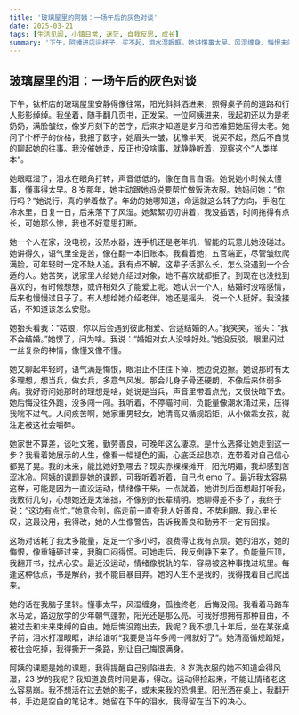 ```yaml
---
title: '玻璃屋里的阿姨：一场午后的灰色对谈'
date: 2025-03-21
tags: [生活见闻, 小镇日常, 迷茫, 自我反思, 成长]
summary: '下午，阿姨进店问杯子，买不起，泪水湿眼眶。她讲懂事太早、风湿缠身、悔恨未闯，我听负能量压顶。她是她的课题，我却 emo，缺运动让情绪易崩。想挣脱过去未来的锁，活得自由些，别悔恨满身。'
---
```


## 玻璃屋里的泪：一场午后的灰色对谈

下午，钛杯店的玻璃屋里安静得像往常，阳光斜斜洒进来，照得桌子前的道路和行人影影绰绰。我坐着，随手翻几页书，正发呆。一位阿姨进来，我起初还以为是老奶奶，满脸皱纹，像岁月刻下的苦字，后来才知道是岁月和苦难把她压得太老。她问了个杯子的价格，我报了数字，她眉头一皱，犹豫半天，说买不起，然后不自觉的聊起她的往事。我没催她走，反正也没啥事，就静静听着，观察这个“人类样本”。

她眼眶湿了，泪水在眼角打转，声音低低的，像在自言自语。她说她小时候太懂事，懂事得太早。8 岁那年，她主动跟她妈说要帮忙做饭洗衣服。她妈问她：“你行吗？”她说行，真的学着做了。年幼的她哪知道，命运就这么转了方向，手泡在冷水里，日复一日，后来落下了风湿。她絮絮叨叨讲着，我没插话，时间拖得有点长，可她那么惨，我也不好意思打断。

她一个人在家，没电视，没热水器，连手机还是老年机，智能的玩意儿她没碰过。她讲得久，语气里全是苦，像在翻一本旧账本。我看着她，五官端正，尽管皱纹爬满脸，可年轻时一定不缺人追。我有点不解，这辈子活那么长，怎么没遇到一个合适的人。她苦笑，说家里人给她介绍过对象，她不喜欢就都拒了。到现在也没找到喜欢的，有时候想想，或许相处久了能爱上呢。她认识一个人，结婚时没啥感情，后来也慢慢过日子了。有人想给她介绍老伴，她还是摇头，说一个人挺好。我没接话，不知道该怎么安慰。

她抬头看我：“姑娘，你以后会遇到彼此相爱、合适结婚的人。”我笑笑，摇头：“我不会结婚。”她愣了，问为啥。我说：“婚姻对女人没啥好处。”她没反驳，眼里闪过一丝复杂的神情，像懂又像不懂。

她又聊起年轻时，语气满是悔恨，眼泪止不住往下掉，她边说边擦。她说那时有太多理想，想当兵，做女兵，多意气风发。那会儿身子骨还硬朗，不像后来体弱多病。我好奇问她那时的理想是啥，她说是当兵，声音里带着点光，又很快暗下去。她后悔没往外跑，没多闯一闯。我听着，不停瞄时间，负能量像潮水涌过来，压得我喘不过气。人间疾苦啊，她家重男轻女，她清高又循规蹈矩，从小做乖女孩，就注定被这社会嚼碎。

她家世不算差，谈吐文雅，勤劳善良，可晚年这么凄凉。是什么选择让她走到这一步？我看着她展示的人生，像看一幅褪色的画，心底泛起悲凉，连带着对自己信心都晃了晃。我的未来，能比她好到哪去？现实赤裸裸摊开，阳光明媚，我却感到苦涩冰冷。阿姨的课题是她的课题，可我听着听着，自己也 emo 了。最近我太容易这样，可能是因为一直没运动，情绪像干柴，一点就着。她讲到后面想起打听我，我敷衍几句，心想她还是太笨拙，不像别的长辈精明。她聊得差不多了，我终于说：“这边有点忙。”她意会到，临走前一直夸我人好善良，不势利眼。我心里长叹，这最没用，我得改，她的人生像警告，告诉我善良和勤劳不一定有回报。

这场对话耗了我太多能量，足足一个多小时，浪费得让我有点烦。她的泪水，她的悔恨，像重锤砸过来，我胸口闷得慌。可她走后，我反倒静下来了。负能量压顶，我翻开书，找点心安。最近没运动，情绪像脱轨的车，容易被这种事拽进坑里。每逢这种低点，书是解药，我不能自暴自弃。她的人生不是我的，我得拽着自己爬出来。

她的话在我脑子里转。懂事太早，风湿缠身，孤独终老，后悔没闯。我看着马路车水马龙，路边放学的少年朝气蓬勃，阳光还是那么亮。可我好想拥有那种自由，不被过去和未来束缚的自由。她后悔没跑出去，我呢？我不想几十年后，坐在某张桌子前，泪水打湿眼眶，讲给谁听“我要是当年多闯一闯就好了”。她清高循规蹈矩，被社会吃掉，我得撕开一条路，别让自己悔恨满身。

阿姨的课题是她的课题，我得提醒自己别陷进去。8 岁洗衣服的她不知道会得风湿，23 岁的我呢？我知道浪费时间是毒，得改。运动得捡起来，不能让情绪老这么容易崩。我不想活在过去她的影子，或未来我的恐惧里。阳光洒在桌上，我翻开书，手边是空白的笔记本。她留在下午的泪水，我得留在当下的决心。
